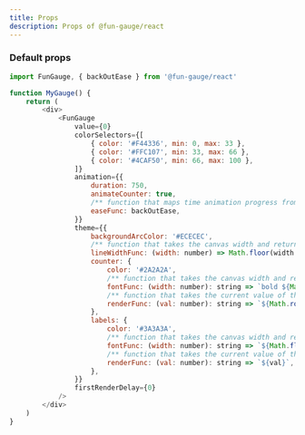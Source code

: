 ```yaml
---
title: Props
description: Props of @fun-gauge/react
---
```


### Default props

```javascript
import FunGauge, { backOutEase } from '@fun-gauge/react'

function MyGauge() {
    return (
        <div>
            <FunGauge
                value={0}
                colorSelectors={[
                    { color: '#F44336', min: 0, max: 33 },
                    { color: '#FFC107', min: 33, max: 66 },
                    { color: '#4CAF50', min: 66, max: 100 },
                ]}
                animation={{
                    duration: 750,
                    animateCounter: true,
                    /** function that maps time animation progress from 0 to 1, defaults to backOutEase */
                    easeFunc: backOutEase,
                }}
                theme={{
                    backgroundArcColor: '#ECECEC',
                    /** function that takes the canvas width and returns the line width for the gauge */
                    lineWidthFunc: (width: number) => Math.floor(width * 0.095),
                    counter: {
                        color: '#2A2A2A',
                        /** function that takes the canvas width and returns ctx.font to be used on the canvas */
                        fontFunc: (width: number): string => `bold ${Math.floor(width * 0.23)}px arial`,
                        /** function that takes the current value of the gauge and returns a string to display on the canvas */
                        renderFunc: (val: number): string => `${Math.round(val)}%`,
                    },
                    labels: {
                        color: '#3A3A3A',
                        /** function that takes the canvas width and returns ctx.font to be used on the canvas */
                        fontFunc: (width: number): string => `${Math.floor((width * 0.095) / 2)}px arial`,
                        /** function that takes the current value of the label and returns a string to display on the canvas */
                        renderFunc: (val: number): string => `${val}`,
                    },
                }}
                firstRenderDelay={0}
            />
        </div>
    )
}
```

